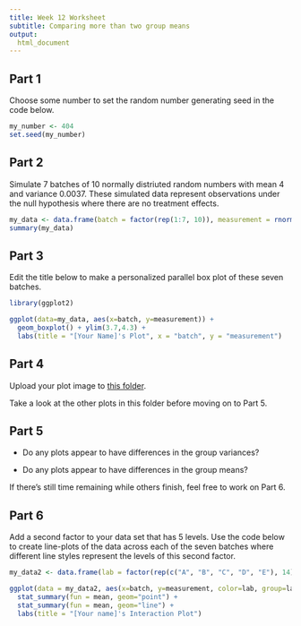 ```yaml
---
title: Week 12 Worksheet
subtitle: Comparing more than two group means 
output:
  html_document
---
```



## Part 1 

Choose some number to set the random number generating seed in the code below. 

```r
my_number <- 404
set.seed(my_number)
```

## Part 2 

Simulate 7 batches of 10 normally distriuted random numbers with mean 4 and variance 0.0037. These simulated data represent observations under the null hypothesis where there are no treatment effects. 

```r
my_data <- data.frame(batch = factor(rep(1:7, 10)), measurement = rnorm(70, 4, sqrt(0.0037)))
summary(my_data)
```

## Part 3 

Edit the title below to make a personalized parallel box plot of these seven batches. 

```r
library(ggplot2)

ggplot(data=my_data, aes(x=batch, y=measurement)) + 
  geom_boxplot() + ylim(3.7,4.3) + 
  labs(title = "[Your Name]'s Plot", x = "batch", y = "measurement")
```

## Part 4 

Upload your plot image to [this folder](https://drive.google.com/drive/folders/11mZv7IlA9wbYPn0HsVfdcHedMOcXqXQh?usp=sharing).

Take a look at the other plots in this folder before moving on to Part 5. 


## Part 5 

* Do any plots appear to have differences in the group variances? 

* Do any plots appear to have differences in the group means? 


If there's still time remaining while others finish, feel free to work on Part 6. 

## Part 6 

Add a second factor to your data set that has 5 levels. Use the code below to create line-plots of the data across each of the seven batches where different line styles represent the levels of this second factor. 

```r
my_data2 <- data.frame(lab = factor(rep(c("A", "B", "C", "D", "E"), 14)), my_data)

ggplot(data = my_data2, aes(x=batch, y=measurement, color=lab, group=lab)) + 
  stat_summary(fun = mean, geom="point") + 
  stat_summary(fun = mean, geom="line") +
  labs(title = "[Your name]'s Interaction Plot")

```


